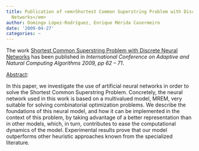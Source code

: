 ```yaml
---
title: Publication of <em>Shortest Common Superstring Problem with Discrete Neural
  Networks</em>
author: Domingo López-Rodríguez, Enrique Mérida Casermeiro
date: '2009-04-27'
categories: ~
---
```


The work <u>Shortest Common Superstring Problem with Discrete Neural Networks</u> has been published in <em>International Conference on Adaptive and Natural Computing Algorithms 2009, pp 62 &ndash; 71</em>.

<u>Abstract</u>:


In this paper, we investigate the use of artificial neural networks in order to solve the Shortest Common Superstring Problem. Concretely, the neural network used in this work is based on a multivalued model, MREM, very suitable for solving combinatorial optimization problems. We describe the foundations of this neural model, and how it can be implemented in the context of this problem, by taking advantage of a better representation than in other models, which, in turn, contributes to ease the computational dynamics of the model. Experimental results prove that our model outperforms other heuristic approaches known from the specialized literature.

